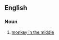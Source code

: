 ==English==

===Noun===
{{en-noun|-|head=[[pig]] [[in]] [[the]] [[middle]]}}

# {{British}} [[monkey in the middle]]